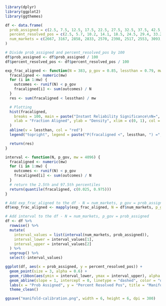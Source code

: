 ```r
library(dplyr)
library(ggplot2)
library(ggthemes)
```

```r
df <- data.frame(
  prob_assigned = c(2.5, 7.5, 12.5, 17.5, 22.5, 27.5, 32.5, 37.5, 42.5, 47.5, 52.5, 57.5, 62.5, 67.5, 72.5, 77.5, 82.5, 87.5, 92.5, 97.5),
  percent_resolved_pos = c(2.5, 5.7, 10.2, 14.1, 18.5, 24.5, 29.4, 33.2, 39.7, 49.3, 51.8, 57.2, 58.3, 64.7, 70.1, 73.4, 79.2, 85.9, 90.7, 96.0),
  num_markets = c(2667, 3167, 2858, 2833, 2570, 2398, 2517, 2553, 3093, 5080, 3681, 3383, 2602, 2626, 2377, 2330, 2133, 2074, 1910, 1798)
)

# Divide prob_assigned and percent_resolved_pos by 100
df$prob_assigned <- df$prob_assigned / 100
df$percent_resolved_pos <- df$percent_resolved_pos / 100
```

```r
exp_frac_aligned <- function(N = 383, p_gov = 0.85, lessthan = 0.79, mw = 4096) {
  fracaligned <- numeric(mw)
  for (i in 1:mw) {
    outcomes <- runif(N) < p_gov
    fracaligned[i] <- sum(outcomes) / N
  }
  res <- sum(fracaligned < lessthan) / mw

  # Plotting
  hist(fracaligned,
    breaks = 100, main = paste("Instant Reliability Significance\nN=", N, ", p_gov=", p_gov, ", mw=", mw),
    xlab = "Fraction Aligned", ylab = "Density", xlim = c(0, 1), col = "lightblue", freq = FALSE
  )
  abline(v = lessthan, col = "red")
  legend("topright", legend = paste("P(fracaligned <", lessthan, ") =", format(res, digits = 3, scientific = FALSE)), col = "black", lty = 1)

  return(res)
}

interval <- function(N, p_gov, mw = 4096) {
  fracaligned <- numeric(mw)
  for (i in 1:mw) {
    outcomes <- runif(N) < p_gov
    fracaligned[i] <- sum(outcomes) / N
  }
  # return the 2.5th and 97.5th percentiles
  return(quantile(fracaligned, c(0.025, 0.975)))
}
```

```r
# Add exp_frac_aligned to the df - N = num_markets, p_gov = prob_assigned, lessthan = percent_resolved_pos
df$exp_frac_aligned <- mapply(exp_frac_aligned, N = df$num_markets, p_gov = df$prob_assigned, lessthan = df$percent_resolved_pos)

# Add interval to the df - N = num_markets, p_gov = prob_assigned
df <- df %>%
  rowwise() %>%
  mutate(
    interval_values = list(interval(num_markets, prob_assigned)),
    interval_lower = interval_values[1],
    interval_upper = interval_values[2]
  ) %>%
  ungroup() %>%
  select(-interval_values)
```

```r
ggplot(df, aes(x = prob_assigned, y = percent_resolved_pos)) +
  geom_point(size = 3, alpha = 0.6) +
  geom_ribbon(aes(ymin = interval_lower, ymax = interval_upper), alpha = 0.2, fill = "blue") +
  geom_abline(slope = 1, intercept = 0, linetype = "dashed", color = "darkgreen") +
  labs(x = "Prob Assigned", y = "Percent Resolved Pos", title = "Manifold Reliability") +
  theme_clean()

ggsave("manifold-calibration.png", width = 6, height = 6, dpi = 300)
```